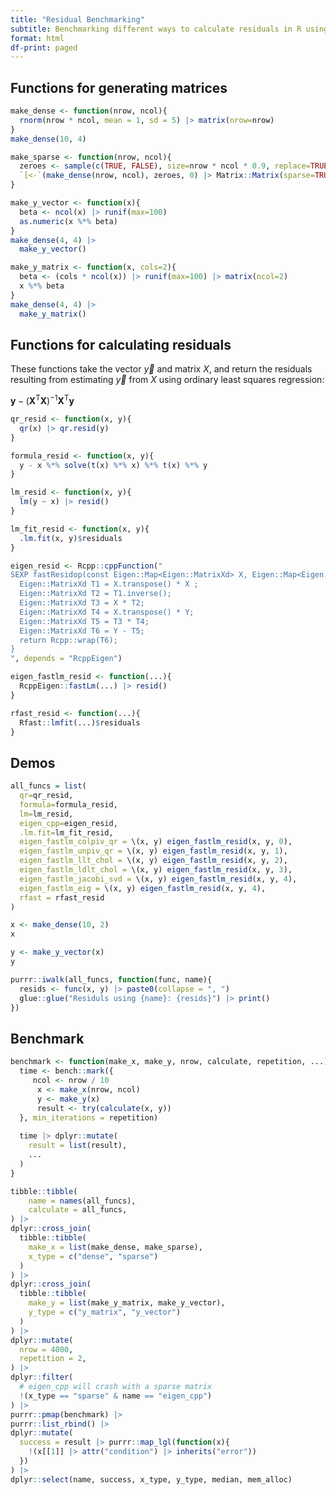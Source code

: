 ```yaml
---
title: "Residual Benchmarking"
subtitle: Benchmarking different ways to calculate residuals in R using a number of different packages.
format: html
df-print: paged
---
```


## Functions for generating matrices

```r
make_dense <- function(nrow, ncol){
  rnorm(nrow * ncol, mean = 1, sd = 5) |> matrix(nrow=nrow)
}
make_dense(10, 4)
```

```r
make_sparse <- function(nrow, ncol){
  zeroes <- sample(c(TRUE, FALSE), size=nrow * ncol * 0.9, replace=TRUE)
  `[<-`(make_dense(nrow, ncol), zeroes, 0) |> Matrix::Matrix(sparse=TRUE)
}

```
```r
make_y_vector <- function(x){
  beta <- ncol(x) |> runif(max=100)
  as.numeric(x %*% beta)
}
make_dense(4, 4) |> 
  make_y_vector()
```

```r
make_y_matrix <- function(x, cols=2){
  beta <- (cols * ncol(x)) |> runif(max=100) |> matrix(ncol=2)
  x %*% beta
}
make_dense(4, 4) |> 
  make_y_matrix()
```
## Functions for calculating residuals

These functions take the vector $\vec{y}$ and matrix $X$, and return the residuals resulting from estimating $\vec{y}$ from $X$ using ordinary least squares regression:

$\mathbf{y} - \left(\mathbf {X} ^{\operatorname {T} }\mathbf {X} \right)^{-1}\mathbf {X} ^{\operatorname {T} }\mathbf {y}$

```r
qr_resid <- function(x, y){
  qr(x) |> qr.resid(y)
}
```

```r
formula_resid <- function(x, y){
  y - x %*% solve(t(x) %*% x) %*% t(x) %*% y
}
```

```r
lm_resid <- function(x, y){
  lm(y ~ x) |> resid()
}
```

```r
lm_fit_resid <- function(x, y){
  .lm.fit(x, y)$residuals
}
```

```r
eigen_resid <- Rcpp::cppFunction("
SEXP fastResidop(const Eigen::Map<Eigen::MatrixXd> X, Eigen::Map<Eigen::MatrixXd> Y){
  Eigen::MatrixXd T1 = X.transpose() * X ;
  Eigen::MatrixXd T2 = T1.inverse();
  Eigen::MatrixXd T3 = X * T2;
  Eigen::MatrixXd T4 = X.transpose() * Y;
  Eigen::MatrixXd T5 = T3 * T4;
  Eigen::MatrixXd T6 = Y - T5;
  return Rcpp::wrap(T6);
}
", depends = "RcppEigen")
```

```r
eigen_fastlm_resid <- function(...){
  RcppEigen::fastLm(...) |> resid()
}
```

```r
rfast_resid <- function(...){
  Rfast::lmfit(...)$residuals
}
```

## Demos

```r
all_funcs = list(
  qr=qr_resid,
  formula=formula_resid,
  lm=lm_resid,
  eigen_cpp=eigen_resid,
  .lm.fit=lm_fit_resid,
  eigen_fastlm_colpiv_qr = \(x, y) eigen_fastlm_resid(x, y, 0),
  eigen_fastlm_unpiv_qr = \(x, y) eigen_fastlm_resid(x, y, 1),
  eigen_fastlm_llt_chol = \(x, y) eigen_fastlm_resid(x, y, 2),
  eigen_fastlm_ldlt_chol = \(x, y) eigen_fastlm_resid(x, y, 3),
  eigen_fastlm_jacobi_svd = \(x, y) eigen_fastlm_resid(x, y, 4),
  eigen_fastlm_eig = \(x, y) eigen_fastlm_resid(x, y, 4),
  rfast = rfast_resid
)
```

```r
x <- make_dense(10, 2)
x
```
```r
y <- make_y_vector(x)
y
```

```r
purrr::iwalk(all_funcs, function(func, name){
  resids <- func(x, y) |> paste0(collapse = ", ")
  glue::glue("Residuls using {name}: {resids}") |> print()
})
```
## Benchmark

```r
benchmark <- function(make_x, make_y, nrow, calculate, repetition, ...){
  time <- bench::mark({
     ncol <- nrow / 10
      x <- make_x(nrow, ncol)
      y <- make_y(x)
      result <- try(calculate(x, y))
  }, min_iterations = repetition)
  
  time |> dplyr::mutate(
    result = list(result),
    ...
  )
}
```

```r
tibble::tibble(
    name = names(all_funcs),
    calculate = all_funcs,
) |>
dplyr::cross_join(
  tibble::tibble(
    make_x = list(make_dense, make_sparse),
    x_type = c("dense", "sparse")
  )
) |>
dplyr::cross_join(
  tibble::tibble(
    make_y = list(make_y_matrix, make_y_vector),
    y_type = c("y_matrix", "y_vector")
  )
) |> 
dplyr::mutate(
  nrow = 4000,
  repetition = 2,
) |>
dplyr::filter(
  # eigen_cpp will crash with a sparse matrix
  !(x_type == "sparse" & name == "eigen_cpp")
) |>
purrr::pmap(benchmark) |>
purrr::list_rbind() |>
dplyr::mutate(
  success = result |> purrr::map_lgl(function(x){
    !(x[[1]] |> attr("condition") |> inherits("error"))
  }) 
) |>
dplyr::select(name, success, x_type, y_type, median, mem_alloc)
```